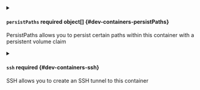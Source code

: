 

<PartialGroupselector />


<PartialGroupmodifications />


<PartialGroupports />


<PartialGroupsync />



<details className="config-field" data-expandable="true">
<summary>

#### `persistPaths` <span className="config-field-required" data-required="false">required</span> <span className="config-field-type">object[]</span> <span className="config-field-default"></span> <span className="config-field-enum"></span> {#dev-containers-persistPaths}

PersistPaths allows you to persist certain paths within this container with a persistent volume claim

</summary>

<PartialPersistPathsreference />


</details>


<PartialGroupworkflows />



<details className="config-field" data-expandable="true">
<summary>

#### `ssh` <span className="config-field-required" data-required="false">required</span> <span className="config-field-type"></span> <span className="config-field-default"></span> <span className="config-field-enum"></span> {#dev-containers-ssh}

SSH allows you to create an SSH tunnel to this container

</summary>

<PartialSshreference />


</details>


<PartialGroupworkflowsbackground />
